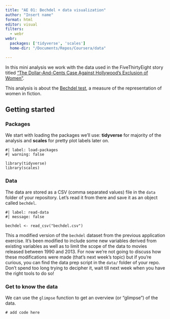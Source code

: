 ```yaml
---
title: "AE 01: Bechdel + data visualization"
author: "Insert name"
format: html
editor: visual
filters: 
  - webr
webr:
  packages: ['tidyverse', 'scales']
  home-dir: "/Documents/Repos/Coursera/data"

---
```


In this mini analysis we work with the data used in the FiveThirtyEight story titled ["The Dollar-And-Cents Case Against Hollywood's Exclusion of Women"](https://fivethirtyeight.com/features/the-dollar-and-cents-case-against-hollywoods-exclusion-of-women/).

This analysis is about the [Bechdel test](https://en.wikipedia.org/wiki/Bechdel_test), a measure of the representation of women in fiction.

## Getting started

### Packages

We start with loading the packages we'll use: **tidyverse** for majority of the analysis and **scales** for pretty plot labels later on.

```webr-r
#| label: load-packages
#| warning: false

library(tidyverse)
library(scales)
```

### Data

The data are stored as a CSV (comma separated values) file in the `data` folder of your repository.
Let's read it from there and save it as an object called `bechdel`.

```webr-r
#| label: read-data
#| message: false

bechdel <- read_csv("bechdel.csv")
```

::: callout-note
This a modified version of the `bechdel` dataset from the previous application exercise.
It's been modified to include some new variables derived from existing variables as well as to limit the scope of the data to movies released between 1990 and 2013.
For now we're not going to discuss how these modifications were made (that's next week's topic) but if you're curious, you can find the data prep script in the `data/` folder of your repo.
Don't spend too long trying to decipher it, wait till next week when you have the right tools to do so!
:::

### Get to know the data

We can use the `glimpse` function to get an overview (or "glimpse") of the data.

```webr-r

# add code here

```

